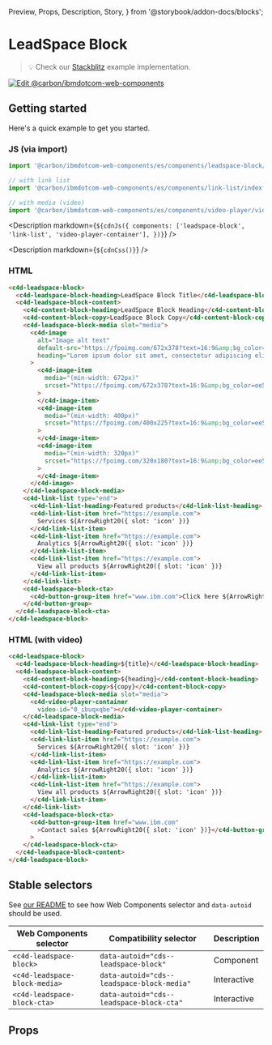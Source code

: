   Preview,
  Props,
  Description,
  Story,
} from '@storybook/addon-docs/blocks';

# LeadSpace Block

> 💡 Check our
> [Stackblitz](https://stackblitz.com/github/carbon-design-system/carbon-for-ibm-dotcom/tree/main/packages/web-components/examples/stackblitz/components/leadspace-block)
> example implementation.

[![Edit @carbon/ibmdotcom-web-components](https://codesandbox.io/static/img/play-codesandbox.svg)](https://stackblitz.com/github/carbon-design-system/carbon-for-ibm-dotcom/tree/main/packages/web-components/examples/codesandbox/components/leadspace-block)

## Getting started

Here's a quick example to get you started.

### JS (via import)

```javascript
import '@carbon/ibmdotcom-web-components/es/components/leadspace-block/index';

// with link list
import '@carbon/ibmdotcom-web-components/es/components/link-list/index';

// with media (video)
import '@carbon/ibmdotcom-web-components/es/components/video-player/video-player-container';
```

<Description
  markdown={`${cdnJs({
    components: ['leadspace-block', 'link-list', 'video-player-container'],
  })}`}
/>

<Description markdown={`${cdnCss()}`} />

### HTML

```html
<c4d-leadspace-block>
  <c4d-leadspace-block-heading>LeadSpace Block Title</c4d-leadspace-block-heading>
  <c4d-leadspace-block-content>
    <c4d-content-block-heading>LeadSpace Block Heading</c4d-content-block-heading>
    <c4d-content-block-copy>LeadSpace Block Copy</c4d-content-block-copy>
    <c4d-leadspace-block-media slot="media">
      <c4d-image
        alt="Image alt text"
        default-src="https://fpoimg.com/672x378?text=16:9&amp;bg_color=ee5396&amp;text_color=161616"
        heading="Lorem ipsum dolor sit amet, consectetur adipiscing elit."
      >
        <c4d-image-item
          media="(min-width: 672px)"
          srcset="https://fpoimg.com/672x378?text=16:9&amp;bg_color=ee5396&amp;text_color=161616"
        >
        </c4d-image-item>
        <c4d-image-item
          media="(min-width: 400px)"
          srcset="https://fpoimg.com/400x225?text=16:9&amp;bg_color=ee5396&amp;text_color=161616"
        >
        </c4d-image-item>
        <c4d-image-item
          media="(min-width: 320px)"
          srcset="https://fpoimg.com/320x180?text=16:9&amp;bg_color=ee5396&amp;text_color=161616"
        >
        </c4d-image-item>
      </c4d-image>
    </c4d-leadspace-block-media>
    <c4d-link-list type="end">
      <c4d-link-list-heading>Featured products</c4d-link-list-heading>
      <c4d-link-list-item href="https://example.com">
        Services ${ArrowRight20({ slot: 'icon' })}
      </c4d-link-list-item>
      <c4d-link-list-item href="https://example.com">
        Analytics ${ArrowRight20({ slot: 'icon' })}
      </c4d-link-list-item>
      <c4d-link-list-item href="https://example.com">
        View all products ${ArrowRight20({ slot: 'icon' })}
      </c4d-link-list-item>
    </c4d-link-list>
    <c4d-leadspace-block-cta>
      <c4d-button-group-item href="www.ibm.com">Click here ${ArrowRight20({ slot: 'icon' })}</c4d-button-group-item>
    </c4d-button-group>
  </c4d-leadspace-block-cta>
</c4d-leadspace-block>
```

### HTML (with video)

```html
<c4d-leadspace-block>
  <c4d-leadspace-block-heading>${title}</c4d-leadspace-block-heading>
  <c4d-leadspace-block-content>
    <c4d-content-block-heading>${heading}</c4d-content-block-heading>
    <c4d-content-block-copy>${copy}</c4d-content-block-copy>
    <c4d-leadspace-block-media slot="media">
      <c4d-video-player-container
        video-id="0_ibuqxqbe"></c4d-video-player-container>
    </c4d-leadspace-block-media>
    <c4d-link-list type="end">
      <c4d-link-list-heading>Featured products</c4d-link-list-heading>
      <c4d-link-list-item href="https://example.com">
        Services ${ArrowRight20({ slot: 'icon' })}
      </c4d-link-list-item>
      <c4d-link-list-item href="https://example.com">
        Analytics ${ArrowRight20({ slot: 'icon' })}
      </c4d-link-list-item>
      <c4d-link-list-item href="https://example.com">
        View all products ${ArrowRight20({ slot: 'icon' })}
      </c4d-link-list-item>
    </c4d-link-list>
    <c4d-leadspace-block-cta>
      <c4d-button-group-item href="www.ibm.com"
        >Contact sales ${ArrowRight20({ slot: 'icon' })}</c4d-button-group-item
      >
    </c4d-leadspace-block-cta>
  </c4d-leadspace-block-content>
</c4d-leadspace-block>
```

## Stable selectors

See
[our README](https://github.com/carbon-design-system/carbon-for-ibm-dotcom/tree/main/packages/web-components#stable-selectors-for-analytics-and-integratione2e-testing-in-web-components)
to see how Web Components selector and `data-autoid` should be used.

| Web Components selector       | Compatibility selector                     | Description |
| ----------------------------- | ------------------------------------------ | ----------- |
| `<c4d-leadspace-block>`       | `data-autoid="cds--leadspace-block"`       | Component   |
| `<c4d-leadspace-block-media>` | `data-autoid="cds--leadspace-block-media"` | Interactive |
| `<c4d-leadspace-block-cta>`   | `data-autoid="cds--leadspace-block-cta"`   | Interactive |

## Props

<Props of="cds-leadspace-block" />
<Description markdown={contributing} />
